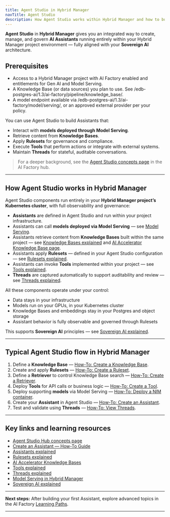 ```yaml
---
title: Agent Studio in Hybrid Manager
navTitle: Agent Studio
description: How Agent Studio works within Hybrid Manager and how to build and manage AI Assistants.
---
```


**Agent Studio** in **Hybrid Manager** gives you an integrated way to create, manage, and govern **AI Assistants** running entirely within your Hybrid Manager project environment — fully aligned with your **Sovereign AI** architecture.
## Prerequisites

- Access to a Hybrid Manager project with AI Factory enabled and entitlements for Gen AI and Model Serving.
- A Knowledge Base (or data sources) you plan to use. See /edb-postgres-ai/1.3/ai-factory/pipeline/knowledge_base/.
- A model endpoint available via /edb-postgres-ai/1.3/ai-factory/model/serving/, or an approved external provider per your policy.



You can use Agent Studio to build Assistants that:

-   Interact with **models deployed through Model Serving**.
-   Retrieve content from **Knowledge Bases**.
-   Apply **Rulesets** for governance and compliance.
-   Execute **Tools** that perform actions or integrate with external systems.
-   Maintain **Threads** for stateful, auditable conversations.

> For a deeper background, see the [Agent Studio concepts page](/edb-postgres-ai/latest/ai-factory/learn/explained/assistants-explained/) in the AI Factory hub.

* * *

## How Agent Studio works in Hybrid Manager

Agent Studio components run entirely in your **Hybrid Manager project’s Kubernetes cluster**, with full observability and governance:

-   **Assistants** are defined in Agent Studio and run within your project infrastructure.
-   Assistants can call **models deployed via Model Serving** — see [Model Serving](/edb-postgres-ai/latest/ai-factory/model/serving/).
-   Assistants retrieve content from **Knowledge Bases** built within the same project — see [Knowledge Bases explained](/edb-postgres-ai/latest/ai-factory/learn/explained/knowledge-bases-explained/) and [AI Accelerator Knowledge Base page](/edb-postgres-ai/latest/ai-factory/pipeline/knowledge_base/).
-   Assistants apply **Rulesets** — defined in your Agent Studio configuration — see [Rulesets explained](/edb-postgres-ai/latest/ai-factory/learn/explained/rulesets-explained/).
-   Assistants can invoke **Tools** implemented within your project — see [Tools explained](/edb-postgres-ai/latest/ai-factory/learn/explained/tools-explained/).
-   **Threads** are captured automatically to support auditability and review — see [Threads explained](/edb-postgres-ai/latest/ai-factory/learn/explained/threads-explained/).

All these components operate under your control:

-   Data stays in your infrastructure
-   Models run on your GPUs, in your Kubernetes cluster
-   Knowledge Bases and embeddings stay in your Postgres and object storage
-   Assistant behavior is fully observable and governed through Rulesets

This supports **Sovereign AI** principles — see [Sovereign AI explained](/edb-postgres-ai/latest/ai-factory/learn/explained/sovereign-ai/).

* * *

## Typical Agent Studio flow in Hybrid Manager

1.  Define a **Knowledge Base** — [How-To: Create a Knowledge Base](/edb-postgres-ai/latest/ai-factory/learn/how-to/gen-ai/create-knowledge-base/).
2.  Create and apply **Rulesets** — [How-To: Create a Ruleset](/edb-postgres-ai/latest/ai-factory/learn/how-to/gen-ai/create-ruleset/).
3.  Define a **Retriever** to control Knowledge Base search — [How-To: Create a Retriever](/edb-postgres-ai/latest/ai-factory/learn/how-to/gen-ai/create-retriever/).
4.  Deploy **Tools** for API calls or business logic — [How-To: Create a Tool](/edb-postgres-ai/latest/ai-factory/learn/how-to/gen-ai/create-tool/).
5.  Deploy supporting **models** via Model Serving — [How-To: Deploy a NIM container](/edb-postgres-ai/latest/ai-factory/learn/how-to/model-serving/deploy-nim-container/).
6.  Create your **Assistant** in Agent Studio — [How-To: Create an Assistant](/edb-postgres-ai/latest/ai-factory/learn/how-to/gen-ai/create-assistant/).
7.  Test and validate using **Threads** — [How-To: View Threads](/edb-postgres-ai/latest/ai-factory/learn/how-to/gen-ai/view-threads/).

* * *

## Key links and learning resources

-   [Agent Studio Hub concepts page](/edb-postgres-ai/latest/ai-factory/gen-ai/agent-studio/)
-   [Create an Assistant — How-To Guide](/edb-postgres-ai/latest/ai-factory/learn/how-to/gen-ai/create-assistant/)
-   [Assistants explained](/edb-postgres-ai/latest/ai-factory/learn/explained/assistants-explained/)
-   [Rulesets explained](/edb-postgres-ai/latest/ai-factory/learn/explained/rulesets-explained/)
-   [AI Accelerator Knowledge Bases](/edb-postgres-ai/latest/ai-factory/pipeline/knowledge_base/)
-   [Tools explained](/edb-postgres-ai/latest/ai-factory/learn/explained/tools-explained/)
-   [Threads explained](/edb-postgres-ai/latest/ai-factory/learn/explained/threads-explained/)
-   [Model Serving in Hybrid Manager](../model/serving)
-   [Sovereign AI explained](/edb-postgres-ai/latest/ai-factory/learn/explained/sovereign-ai/)

* * *

**Next steps:**
After building your first Assistant, explore advanced topics in the AI Factory [Learning Paths](/edb-postgres-ai/latest/ai-factory/learn/paths/).

* * *
